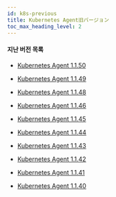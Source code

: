 ```yaml
---
id: k8s-previous
title: Kubernetes Agent旧バージョン
toc_max_heading_level: 2
---
```



#### 지난 버전 목록

-   [Kubernetes Agent 1.1.50](k8s-1.1.50)

-   [Kubernetes Agent 1.1.49](k8s-1.1.49)

-   [Kubernetes Agent 1.1.48](k8s-1.1.48)

-   [Kubernetes Agent 1.1.46](k8s-1.1.46)

-   [Kubernetes Agent 1.1.45](k8s-1.1.45)

-   [Kubernetes Agent 1.1.44](k8s-1.1.44)

-   [Kubernetes Agent 1.1.43](k8s-1.1.43)

-   [Kubernetes Agent 1.1.42](k8s-1.1.42)

-   [Kubernetes Agent 1.1.41](k8s-1.1.41)

-   [Kubernetes Agent 1.1.40](k8s-1.1.40)
